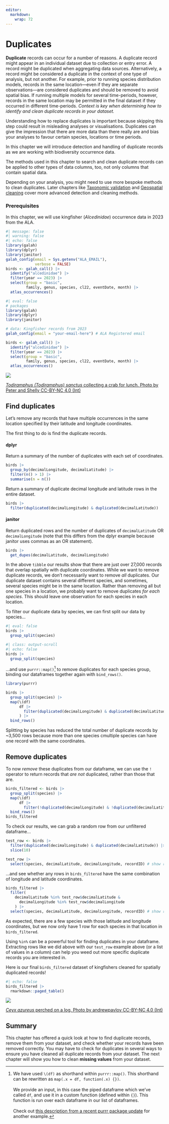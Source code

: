 ```yaml
---
editor: 
  markdown: 
    wrap: 72
---
```


# Duplicates

**Duplicate** records can occur for a number of reasons. A duplicate record might appear in an individual dataset due to collection or entry error. A record might be duplicated when aggregating data sources. Alternatively, a record might be considered a duplicate in the context of one type of analysis, but not another. For example, prior to running species distribution models, records in the same location---even if they are separate observations---are considered duplicates and should be removed to avoid spatial bias. If running multiple models for several time-periods, however, records in the same location may be permitted in the final dataset if they occurred in different time-periods. *Context is key when determining how to identify and clean duplicate records in your dataset.*

Understanding how to replace duplicates is important because skipping this step could result in misleading analyses or visualisations. Duplicates can give the impression that there are more data than there really are and bias your analyses to favour certain species, locations or time periods. 

In this chapter we will introduce detection and handling of duplicate records as we are working with biodiversity occurrence data.

:::{.callout-tip collapse="true"}

The methods used in this chapter to search and clean duplicate records can be applied to other types of data columns, too, not only columns that contain spatial data. 

Depending on your analysis, you might need to use more bespoke methods to clean duplicates. Later chapters like [Taxonomic validation](../3_cleaning_expert/taxonomic-validation.qmd) and [Geospatial cleaning](../3_cleaning_expert/geospatial-cleaning.qmd) cover more advanced detection and cleaning methods.

:::

### Prerequisites

In this chapter, we will use kingfisher (*Alcedinidae*) occurrence data in 2023 from the ALA.

```r
#| message: false
#| warning: false
#| echo: false
library(galah)
library(dplyr)
library(janitor)
galah_config(email = Sys.getenv("ALA_EMAIL"),
             verbose = FALSE)
birds <- galah_call() |>
  identify("alcedinidae") |>
  filter(year == 2023) |>
  select(group = "basic", 
         family, genus, species, cl22, eventDate, month) |>
  atlas_occurrences()
```

```r
#| eval: false
# packages
library(galah)
library(dplyr)
library(janitor)

# data: Kingfisher records from 2023
galah_config(email = "your-email-here") # ALA Registered email

birds <- galah_call() |>
  identify("alcedinidae") |>
  filter(year == 2023) |>
  select(group = "basic", 
         family, genus, species, cl22, eventDate, month) |>
  atlas_occurrences()
```

:::{.aside}

<img class = "rounded" src="https://ala-images.s3.ap-southeast-2.amazonaws.com/store/d/c/4/9/b57dfc5b-06a4-4e98-8836-5239727794cd/original"></img>

::: {.figure-caption}
[*Todiramphus (Todiramphus) sanctus* collecting a crab for lunch. Photo by Peter and Shelly CC-BY-NC 4.0
(Int)](https://biocache.ala.org.au/occurrences/84e11633-bdff-4c37-a759-d1abf2b7d9ba)
:::
:::

## Find duplicates

Let's remove any records that have multiple occurrences in the same location specified by their latitude and longitude coordinates.

The first thing to do is find the duplicate records.

:::{.panel-tabset .nav-pills}
#### dplyr

Return a summary of the number of duplicates with each set of coordinates.

```r
birds |> 
  group_by(decimalLongitude, decimalLatitude) |>
  filter(n() > 1) |>
  summarise(n = n())
```

Return a summary of duplicate decimal longitude and latitude rows in the entire dataset. 

```r
birds |>
  filter(duplicated(decimalLongitude) & duplicated(decimalLatitude))
```

#### janitor

Return duplicated rows and the number of duplicates of `decimalLatitude` OR `decimalLongitude` (note that this differs from the dplyr example because janitor uses commas as an OR statement).

```r
birds |> 
  get_dupes(decimalLatitude, decimalLongitude)
```

:::

In the above `tibble` our results show that there are just over 27,000 records that overlap spatially with duplicate coordinates. While we want to remove duplicate records, we don't necessarily want to remove *all* duplicates. Our duplicate dataset contains several different species, and sometimes, several species might be in the same location. Rather than removing all but one species in a location, we probably want to remove duplicates *for each species*. This should leave one observation for each species in each location.

To filter our duplicate data by species, we can first split our data by species...

```r
#| eval: false
birds |>
  group_split(species)
```

```r
#| class: output-scroll
#| echo: false
birds |>
  group_split(species)
```


...and use `purrr::map()`[^1] to remove duplicates for each species group, binding our dataframes together again with `bind_rows()`.

[^1]: We have used `\(df)` as shorthand within `purrr::map()`. This shorthand can be rewritten as `map(.x = df, function(.x) {})`.<br><br> We provide an input, in this case the piped dataframe which we've called `df`, and use it in a custom function (defined within `{}`). This function is run over each dataframe in our list of dataframes.<br><br>Check out [this description from a recent purrr package update](https://www.tidyverse.org/blog/2022/12/purrr-1-0-0/#documentation) for another example.

```r
library(purrr)

birds |>
  group_split(species) |>
  map(\(df) 
      df |> 
        filter(duplicated(decimalLongitude) & duplicated(decimalLatitude))
      ) |>
  bind_rows()
```

Splitting by species has reduced the total number of duplicate records by ~3,500 rows because more than one species cmultiple species can have one record with the same coordinates.

## Remove duplicates

To now *remove* these duplicates from our dataframe, we can use the `!` operator to return records that *are not* duplicated, rather than those that are.

```r
birds_filtered <- birds |>
  group_split(species) |>
  map(\(df) 
      df |>
        filter(!duplicated(decimalLongitude) & !duplicated(decimalLatitude))) |>
  bind_rows()
birds_filtered
```

To check our results, we can grab a random row from our unfiltered dataframe...

```r
test_row <- birds |>
  filter(duplicated(decimalLongitude) & duplicated(decimalLatitude)) |>
  slice(10)

test_row |>
  select(species, decimalLatitude, decimalLongitude, recordID) # show relevant columns
```

...and see whether any rows in `birds_filtered` have the same combination of longitude and latitude coordinates.

```r
birds_filtered |>
  filter(
    decimalLatitude %in% test_row$decimalLatitude & 
      decimalLongitude %in% test_row$decimalLongitude
    ) |>
  select(species, decimalLatitude, decimalLongitude, recordID) # show relevant columns

```

As expected, there are a few species with those latitude and longitude coordinates, but we now only have 1 row for each species in that location in `birds_filtered`. 

Using `%in%` can be a powerful tool for finding duplicates in your dataframe. Extracting rows like we did above with our `test_row` example above (or a list of values in a column) can help you weed out more specific duplicate records you are interested in.


Here is our final `birds_filtered` dataset of kingfishers cleaned for spatially duplicated records!

```r
#| echo: false
birds_filtered |>
  rmarkdown::paged_table()
```

:::{.aside}

<img class = "rounded" src="https://ala-images.s3.ap-southeast-2.amazonaws.com/store/d/5/4/b/cec90fd8-8d85-43aa-9d3a-71c3e73db45d/original"></img>

::: {.figure-caption}
[*Ceyx azureus* perched on a log. Photo by andrewpavlov CC-BY-NC 4.0
(Int)](https://biocache.ala.org.au/occurrences/ccba93a8-92e2-4291-ad72-24b9553258f0)
:::
:::

## Summary

This chapter has offered a quick look at how to find duplicate records, remove them from your dataset, and check whether your records have been removed correctly. You may have to check for duplicates in several ways to ensure you have cleaned all duplicate records from your dataset. The next chapter will show you how to clean **missing values** from your dataset.
